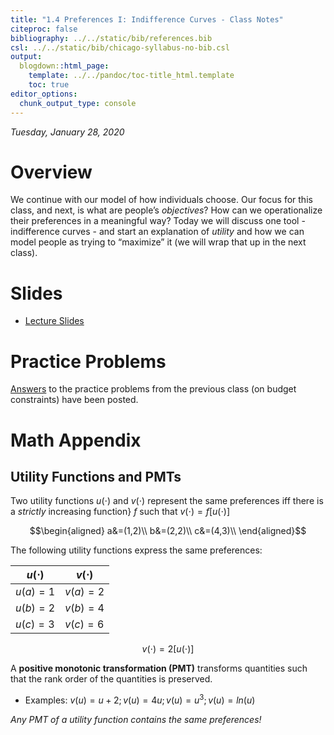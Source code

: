 ```yaml
---
title: "1.4 Preferences I: Indifference Curves - Class Notes"
citeproc: false
bibliography: ../../static/bib/references.bib
csl: ../../static/bib/chicago-syllabus-no-bib.csl
output:
  blogdown::html_page:
    template: ../../pandoc/toc-title_html.template
    toc: true
editor_options: 
  chunk_output_type: console
---
```


*Tuesday, January 28, 2020*

# Overview

We continue with our model of how individuals choose. Our focus for this class, and next, is what are people's *objectives*? How can we operationalize their preferences in a meaningful way? Today we will discuss one tool - indifference curves - and start an explanation of *utility* and how we can model people as trying to "maximize" it (we will wrap that up in the next class). 

# Slides

- [<i class="fas fa-external-link-square-alt"></i> Lecture Slides](/slides/1.4-slides.html)


# Practice Problems

[Answers](/practice/1.3-practice-answers.pdf) to the practice problems from the previous class (on budget constraints) have been posted. 

# Math Appendix

## Utility Functions and PMTs

Two utility functions $u(\cdot)$ and $v(\cdot)$ represent the same preferences iff there is a *strictly* increasing function} $f$ such that $v(\cdot)=f\left[u(\cdot)\right]$

$$\begin{aligned}
a&=(1,2)\\
b&=(2,2)\\
c&=(4,3)\\
\end{aligned}$$

The following utility functions express the same preferences:

| $u(\cdot)$ | $v(\cdot)$ |
|------------|------------|
| $u(a)=1$   | $v(a)=2$   |
| $u(b)=2$   | $v(b)=4$   |
| $u(c)=3$   | $v(c)=6$   |

$$v(\cdot)=2\left[u(\cdot)\right]$$

A **positive monotonic transformation (PMT)** transforms quantities such that the rank order of the quantities is preserved.

- Examples: $v(u)=u+2; \, v(u)=4u; \, v(u)=u^3; \, v(u)=ln(u)$

*Any PMT of a utility function contains the same preferences!*